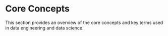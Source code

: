 
# Core Concepts

This section provides an overview of the core concepts and key terms used in data engineering and data science.

<TableOfContents basePath="/core-concepts" contents={contents} />
